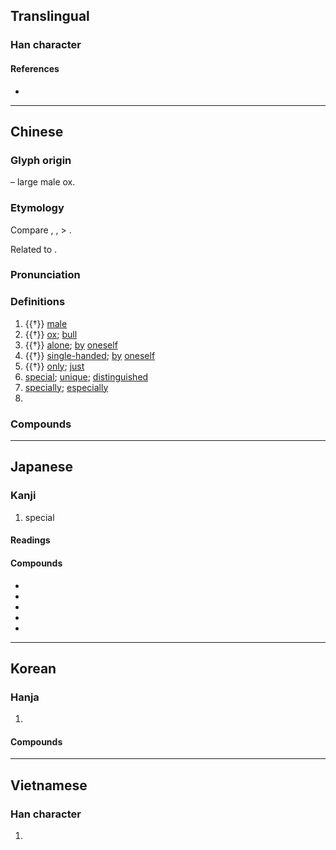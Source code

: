 {{character info/new}}
==Translingual==

===Han character===
{{Han char|rn=93|rad=牛|as=06|sn=10|four=24541|canj=HQGDI|ids=⿰牛寺}}

====References====
* {{Han ref|kx=0700.200|dkj=20013|dj=1113.030|hdz=31808.110|uh=7279|ud=29305|bh=AF53|bd=44883}}

----

==Chinese==
{{zh-forms}}

===Glyph origin===
{{Han etym}}
{{Han compound|牛|寺|c1=s|c2=p|t1=ox|ls=psc}} – large male ox.

===Etymology===
Compare {{cog|th|ถึก||young ox, male water buffalo}}, {{cog|lo|ເຖິກ||male (of animal)}}, {{cog|mkh-vie-pro|*dək||male}} > {{cog|vi|đực||male (of animal); bull}}.

Related to {{och-l|犆|male animal}}.

===Pronunciation===
{{zh-pron
|m=tè
|m-s=te2
|c=dak6
|c-t=
|g=
|h=pfs=thi̍t
|j=
|mb=tă̤
|md=
|mn=xm,zz,tw:te̍k/qz:tia̍k
|mn-t=dêg8
|w=5deq
|x=
|mc=y
|oc=y
|ma=y
|cat=a,n,adv
}}

===Definitions===
{{zh-hanzi}}

# {{†}} {{lb|zh|of animal, especially [[bull]]}} [[male]]
# {{†}} [[ox]]; [[bull]]
# {{†}} [[alone]]; [[by]] [[oneself]]
# {{†}} [[single-handed]]; [[by]] [[oneself]]
# {{†}} [[only]]; [[just]]
# [[special]]; [[unique]]; [[distinguished]]
# [[specially]]; [[especially]]
# {{zh-short|特務|[[special]] [[agent]]; [[spy]]}}

===Compounds===
{{zh-der|特化|特別|特異|丁等特考|努納武特|努瓦克肖特|不特|丙等特考|乙等特考|亞特拉斯|亞特蘭大|亨利福特|介特|伊斯特島|伏特|伏特加|伏特計|佛蒙特州|克勒特|加伏特|勃朗特|匹特曼|卓特|厄魯特族|史特勞斯|吉特巴|名特|名特優新|哈姆雷特|土伯特|基爾特|外交特權|大書特書|大特寫|大錯特錯|夸特|奇特|孤特|密斯特|寶特瓶|巴勒特 |巴特那|布勒斯特|布特哈|布萊恩特|布萊特|希特勒|席特拉灣|幽特貝|底特律|強風特報|彭特莫|怪特|惠特曼|拉巴特|文化特質|曼徹斯特|朱比特|李斯特|模特兒|沙特|沙達特|波特|波特萊爾|波特酒|特令|特任|特使|特來|特例|特價|特價品|特優|特兒|特准|特出|特刊|特別來賓|特別刑法|特別助理|特別報導|特別法|特別節目|特別股|特別護士|特別費|特別賣力|特別門診|特利可得|特務|特勤|特區|特古|特命|特哥大|特地|特型演員|特報|特多龍|特大|特定|特宥|特寫|特寫鏡頭|特展|特工|特強|特徵|特性|特性美|特恩|特惠|特惠制度|特惠待遇|特惠關稅|特意|特技|特技鏡頭|特支|特攻隊|特故|特效|特效藥|特教|特有|特權|特此|特殊|特殊兒童|特殊因素|特殊性|特殊性向|特殊才能|特殊效果|特殊教育|特殊營業|特洛伊城|特派|特派員|特為|特煞|特特|特特意意|特特為為|特獎|特產|特異功能|特種|特種作戰|特種兵|特種工藝|特種文書|特種考試|特種部隊|特種鋼|特稱|特稿|特立獨行|特等|特約|特約商店|特約演員|特級|特考|特色|特藏|特藝彩色|特製|特許|特許行業|特許費|特警|特貸|特賣|特賣活動|特質|特赦|特赦令|特起|特輯|特達|特遣|特選|特長|特餐|特骨|特體|特高頻|特高頻率|特點|獨特|珪璋特達|瓦特|瓦特表|用特|甲等特考|異特龍|異軍特起|白壁特|福斯特|科威特|科威特市|經濟特區|舒伯特|艾略特|英特邁往|莫札特|萊特兄弟|裴特|詭特|豪雨特報|貝特|貝開特|貝魯特|赫斯特|邱比特|阿爾考特|阿特拉斯|陪士特|霍普特曼|非特|魯特琴|鹿特丹|斯里賈亞瓦德納普拉科特|特甚|弗雷特|斯普特尼克}}

{{zh-cat|Intermediate}}

----

==Japanese==

===Kanji===
{{ja-kanji|grade=4|rs=牛06}}

# special

====Readings====
{{ja-readings
|goon=どく
|kanon=とく
|kun=お.うし-, ひと-り, ことに
}}

====Compounds====
* {{ja-r|特別|とくべつ}}
* {{ja-r|特防|とくぼう}}
* {{ja-r|特撮|とくさつ}}
* {{ja-r|特捜|とくそう}}
* {{ja-r|特殊|とくしゅ}}

----

==Korean==

===Hanja===
{{ko-hanja|hangeul=특|eumhun=[[특별하다]], [[수컷]]|rv=teuk|mr=t'ŭk|y=thuk|ehrv=teukbyeolhada, sukeot|ehmr=t'ŭkpyŏrhada, suk'ŏt|ehy=thukpyelhada, swukhes}}

# {{defn|lang=ko|sort=牛06}}

====Compounds====
{{der4|ko|特上|特任|特作|特使|特例|特價|特免|特典|特出|特刊|特別|特功|特加法|特務|特勢|特勤|特化|特區|特命|特品|特報|特大|特定|特室|特小|特差|特席|特廟|特待|特徵|特志|特念|特急|特性|特恩|特惠|特愛|特懸|特才|特技|特採|特攻隊|特效|特敎|特旨|特書|特有|特權|特殊|特段|特活|特派|特消稅|特減|特火點|特牲|特甚|特産|特用|特異|特當|特發|特益|特目高|特磬|特示標|特秀|特科|特種|特稱|特立|特筆|特等|特箸|特約|特級|特給|特色|特薦|特號|特融|特製|特記|特設|特許|特誠|特請|特講|特警隊|特賜|特賞|特賣|特質|特赦|特載|特輯|特進|特遇|特達|特選|特配|特酒|特重|特鐘|特長|特除|特電|特需|特食|特高|特點}}

----

==Vietnamese==

===Han character===
{{vi-hantu|[[đặc]], [[đực]], [[đước]], [[được]], [[sệt]]|rs=牛06}}

# {{defn|lang=vi|sort=牛06}}